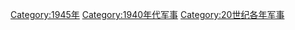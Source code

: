 {{portal|軍事}}
{{Commonscat|1945 in military history}}
{{Year by category
|m=1
|c=9
|d=4
|y=5
|cat=军事
|sortkey=军事
|parent=20世纪各年军事
|subcat=1940年代军事
}}

[[Category:1945年|Category:1945年]]
[[Category:1940年代军事|Category:1940年代军事]]
[[Category:20世纪各年军事|Category:20世纪各年军事]]